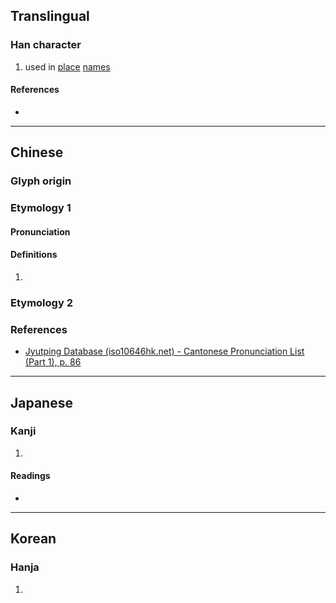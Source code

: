 {{character info}}
==Translingual==

===Han character===
{{Han char|rn=32|rad=土|as=06|sn=9|four=72214|canj=HRG|ids=⿱后土(GHT),⿸后土(JK)}}

# used in [[place]] [[name]]s

====References====
* {{Han ref|kx=0228.010|dkj=05059|dj=0464.130|hdz=10440.020|uh=5795|ud=22421|bh=CE5E|bd=52830}}

----

==Chinese==
{{zh-forms}}

===Glyph origin===
{{Han etym}}

===Etymology 1===

====Pronunciation====
{{zh-pron
|m=hòu
|c=hau6
|mc=y
|oc=y
|cat=
}}

====Definitions====
{{zh-hanzi}}

# {{rfdef|zh|sort=土06}}

===Etymology 2===
{{zh-see|厚|v}}

===References===
* [http://www.iso10646hk.net/jp/document/download.jsp Jyutping Database (iso10646hk.net) - Cantonese Pronunciation List (Part 1), p. 86]

----

==Japanese==

===Kanji===
{{ja-kanji|grade=|rs=土06}}

# {{rfdef|ja|sort=土06}}

====Readings====
* {{ja-readings|on=[[こう]] (kō)|kun=[[あか]] (aka)}}

----

==Korean==

===Hanja===
{{ko-hanja|hangeul=후|rv=hu|mr=hu}}

# {{rfdef|ko|sort=土06}}